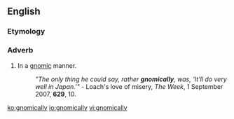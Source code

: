 ==English==

===Etymology===
{{suffix|en|gnomic|ally}}

===Adverb===
{{en-adv}}

# In a [[gnomic]] manner.
#: ''"The only thing he could say, rather '''gnomically''', was, 'It'll do very well in Japan.'"'' - Loach's love of misery, ''The Week'', 1 September 2007, '''629''', 10.

[[ko:gnomically]]
[[io:gnomically]]
[[vi:gnomically]]